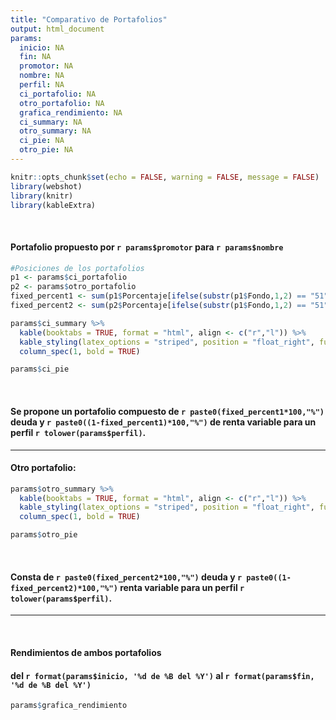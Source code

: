 ```yaml
---
title: "Comparativo de Portafolios"
output: html_document
params:
  inicio: NA
  fin: NA
  promotor: NA
  nombre: NA
  perfil: NA
  ci_portafolio: NA
  otro_portafolio: NA
  grafica_rendimiento: NA
  ci_summary: NA
  otro_summary: NA
  ci_pie: NA
  otro_pie: NA
---
```


```r

knitr::opts_chunk$set(echo = FALSE, warning = FALSE, message = FALSE)
library(webshot)
library(knitr)
library(kableExtra)

```

<br>

#### Portafolio propuesto por **`r params$promotor`** para **`r params$nombre`**

```r

#Posiciones de los portafolios
p1 <- params$ci_portafolio
p2 <- params$otro_portafolio
fixed_percent1 <- sum(p1$Porcentaje[ifelse(substr(p1$Fondo,1,2) == "51", TRUE, FALSE)])
fixed_percent2 <- sum(p2$Porcentaje[ifelse(substr(p1$Fondo,1,2) == "51", TRUE, FALSE)])

params$ci_summary %>%
  kable(booktabs = TRUE, format = "html", align <- c("r","l")) %>%
  kable_styling(latex_options = "striped", position = "float_right", full_width = FALSE, font_size = 15) %>%
  column_spec(1, bold = TRUE)

params$ci_pie

```

<br>

#### Se propone un portafolio compuesto de `r paste0(fixed_percent1*100,"%")` **deuda** y `r paste0((1-fixed_percent1)*100,"%")` de **renta variable** para un perfil **`r tolower(params$perfil)`**.

---

#### Otro portafolio:

```r

params$otro_summary %>%
  kable(booktabs = TRUE, format = "html", align <- c("r","l")) %>%
  kable_styling(latex_options = "striped", position = "float_right", full_width = FALSE, font_size = 15) %>%
  column_spec(1, bold = TRUE)

params$otro_pie

```

<br>

#### Consta de `r paste0(fixed_percent2*100,"%")` **deuda** y `r paste0((1-fixed_percent2)*100,"%")` **renta variable** para un perfil **`r tolower(params$perfil)`**.

---

<br>

#### Rendimientos de ambos portafolios

#### del `r format(params$inicio, '%d de %B del %Y')` al `r format(params$fin, '%d de %B del %Y')`

```r

params$grafica_rendimiento

```

